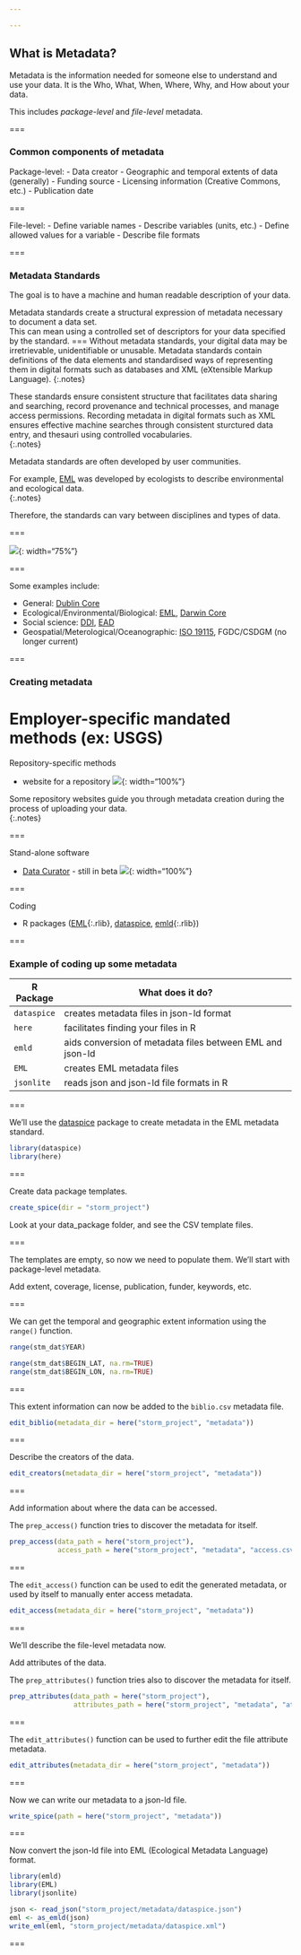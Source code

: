 ```yaml
---

---
```


## What is Metadata?

Metadata is the information needed for someone else to understand and use your data.  It is the Who, What, When, Where, Why, and How about your data.  

This includes _package-level_ and _file-level_ metadata.  

===

### Common components of metadata

Package-level:
 - Data creator 
 - Geographic and temporal extents of data (generally)
 - Funding source
 - Licensing information (Creative Commons, etc.)
 - Publication date

===

File-level:
 - Define variable names
 - Describe variables (units, etc.)
 - Define allowed values for a variable
 - Describe file formats

===

### Metadata Standards

The goal is to have a machine and human readable description of your data. 
 
Metadata standards create a structural expression of metadata necessary to document a data set.  
This can mean using a controlled set of descriptors for your data specified by the standard. 
===
Without metadata standards, your digital data may be irretrievable, unidentifiable or unusable. 
Metadata standards contain definitions of the data elements and standardised ways of representing them in digital formats such as databases and XML (eXtensible Markup Language).
{:.notes}

These standards ensure consistent structure that facilitates data sharing and searching, record provenance and technical processes, and manage access permissions.  Recording metadata in digital formats such as XML ensures effective machine searches through consistent sturctured data entry, and thesauri using controlled vocabularies.  
{:.notes}

Metadata standards are often developed by user communities.  

For example, [EML](https://knb.ecoinformatics.org/external//emlparser/docs/index.html) was developed by ecologists to describe environmental and ecological data.  
{:.notes}

Therefore, the standards can vary between disciplines and types of data.  

===

![]({% include asset.html path="images/standards_xkcd.png" %}){: width="75%"} 

===

Some examples include:

   - General: [Dublin Core](http://dublincore.org/)
   - Ecological/Environmental/Biological: [EML](https://knb.ecoinformatics.org/external//emlparser/docs/index.html), [Darwin Core](https://dwc.tdwg.org/)
   - Social science: [DDI](http://www.ddialliance.org/), [EAD](https://www.loc.gov/ead/) 
   - Geospatial/Meterological/Oceanographic: [ISO 19115](https://www.iso.org/standard/53798.html), FGDC/CSDGM (no longer current)

===

### Creating metadata

Employer-specific mandated methods (ex: USGS)
===
Repository-specific methods

   - website for a repository 
     ![]({% include asset.html path="images/knb_snap.PNG" %}){: width="100%"} 
     
Some repository websites guide you through metadata creation during the process of uploading your data.  
{:.notes}
     
===     
   
Stand-alone software
   
   - [Data Curator](https://github.com/ODIQueensland/data-curator) - still in beta
     ![]({% include asset.html path="images/Data_Curator_snap.PNG" %}){: width="100%"} 
     
===

Coding 

   - R packages ([EML](){:.rlib}, [dataspice](https://github.com/ropenscilabs/dataspice), [emld](){:.rlib})
 
===

### Example of coding up some metadata  

| R Package   | What does it do?                                           |
|-------------+------------------------------------------------------------|
| `dataspice` | creates metadata files in json-ld format                   |
| `here`      | facilitates finding your files in R                        |
| `emld`      | aids conversion of metadata files between EML and json-ld  |
| `EML`       | creates EML metadata files                                 |
| `jsonlite`  | reads json and json-ld file formats in R                   |

===

We'll use the [dataspice](https://github.com/ropenscilabs/dataspice) package to create metadata in the EML metadata standard. 

```r
library(dataspice) 
library(here)
```

===

Create data package templates.

```r
create_spice(dir = "storm_project")
```
 
Look at your data_package folder, and see the CSV template files. 
 
=== 
 
The templates are empty, so now we need to populate them. 
We'll start with package-level metadata. 

Add extent, coverage, license, publication, funder, keywords, etc. 

===

We can get the temporal and geographic extent information using the `range()` function. 

```r
range(stm_dat$YEAR)

range(stm_dat$BEGIN_LAT, na.rm=TRUE)
range(stm_dat$BEGIN_LON, na.rm=TRUE)
```
  
===  
  
This extent information can now be added to the `biblio.csv` metadata file.  
  
```r
edit_biblio(metadata_dir = here("storm_project", "metadata"))
```

===

Describe the creators of the data. 

```r
edit_creators(metadata_dir = here("storm_project", "metadata"))
```

===

Add information about where the data can be accessed.

The `prep_access()` function tries to discover the metadata for itself.  

```r
prep_access(data_path = here("storm_project"),
            access_path = here("storm_project", "metadata", "access.csv"))
```
  
===  
  
The `edit_access()` function can be used to edit the generated metadata, or used by itself to manually enter access metadata.    
  
```r
edit_access(metadata_dir = here("storm_project", "metadata"))
```

===

We'll describe the file-level metadata now.

Add attributes of the data.

The `prep_attributes()` function tries also to discover the metadata for itself.  

```r
prep_attributes(data_path = here("storm_project"),
                attributes_path = here("storm_project", "metadata", "attributes.csv"))  
```
  
===  
  
The `edit_attributes()` function can be used to further edit the file attribute metadata.    
  
```r
edit_attributes(metadata_dir = here("storm_project", "metadata"))
```

===

Now we can write our metadata to a json-ld file.

```r
write_spice(path = here("storm_project", "metadata"))
```

===

Now convert the json-ld file into EML (Ecological Metadata Language) format.

```r
library(emld) 
library(EML) 
library(jsonlite)

json <- read_json("storm_project/metadata/dataspice.json")
eml <- as_emld(json)
write_eml(eml, "storm_project/metadata/dataspice.xml")
```

===
